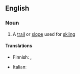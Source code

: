 ==English==

===Noun===
{{en-noun|head=[[ski]] [[run]]}}

# {{context|sports|lang=en}} A [[trail]] or [[slope]] used for [[skiing]]

====Translations====
{{trans-top|trail or slope for skiing}}
* Finnish: {{t+|fi|latu}} {{qualifier|trail}}, {{t+|fi|rinne}} {{qualifier|slope}}
{{trans-mid}}
* Italian: {{t+|it|pista|f}}
{{trans-bottom}}